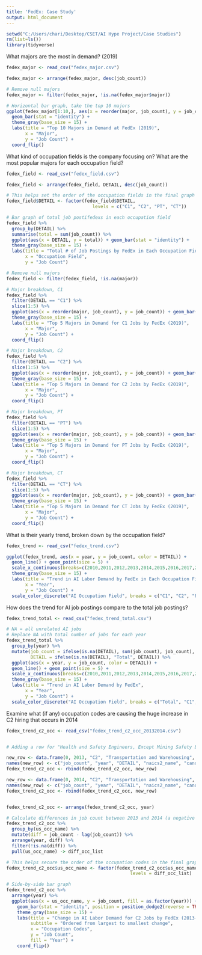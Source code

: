 ---
title: 'FedEx: Case Study'
output: html_document
---

```{r setup}
setwd("C:/Users/chari/Desktop/CSET/AI Hype Project/Case Studies")
rm(list=ls())
library(tidyverse)
```


What majors are the most in demand? (2019)
```{r}
fedex_major <- read_csv("fedex_major.csv")

fedex_major <- arrange(fedex_major, desc(job_count))

# Remove null majors
fedex_major <- filter(fedex_major, !is.na(fedex_major$major))

# Horizontal bar graph, take the top 10 majors
ggplot(fedex_major[1:10,], aes(x = reorder(major, job_count), y = job_count)) + 
  geom_bar(stat = "identity") + 
  theme_gray(base_size = 15) +
  labs(title = "Top 10 Majors in Demand at FedEx (2019)",
       x = "Major",
       y = "Job Count") +
  coord_flip()
```


What kind of occupation fields is the company focusing on? What are the most popular majors for each occupation field?
```{r}
fedex_field <- read_csv("fedex_field.csv")

fedex_field <- arrange(fedex_field, DETAIL, desc(job_count))

# This helps set the order of the occupation fields in the final graph
fedex_field$DETAIL <- factor(fedex_field$DETAIL,
                                levels = c("C1", "C2", "PT", "CT"))

# Bar graph of total job postifedexs in each occupation field
fedex_field %>%
  group_by(DETAIL) %>%
  summarise(total = sum(job_count)) %>%
  ggplot(aes(x = DETAIL, y = total)) + geom_bar(stat = "identity") +
  theme_gray(base_size = 15) +
  labs(title = "Total # of Job Postings by FedEx in Each Occupation Field (2019)",
       x = "Occupation Field",
       y = "Job Count")

# Remove null majors
fedex_field <- filter(fedex_field, !is.na(major))

# Major breakdown, C1
fedex_field %>%
  filter(DETAIL == "C1") %>%
  slice(1:5) %>%
  ggplot(aes(x = reorder(major, job_count), y = job_count)) + geom_bar(stat = "identity") +
  theme_gray(base_size = 15) +
  labs(title = "Top 5 Majors in Demand for C1 Jobs by FedEx (2019)",
       x = "Major",
       y = "Job Count") +
  coord_flip()

# Major breakdown, C2
fedex_field %>%
  filter(DETAIL == "C2") %>%
  slice(1:5) %>%
  ggplot(aes(x = reorder(major, job_count), y = job_count)) + geom_bar(stat = "identity") +
  theme_gray(base_size = 15) +
  labs(title = "Top 5 Majors in Demand for C2 Jobs by FedEx (2019)",
       x = "Major",
       y = "Job Count") +
  coord_flip()

# Major breakdown, PT
fedex_field %>%
  filter(DETAIL == "PT") %>%
  slice(1:5) %>%
  ggplot(aes(x = reorder(major, job_count), y = job_count)) + geom_bar(stat = "identity") +
  theme_gray(base_size = 15) +
  labs(title = "Top 5 Majors in Demand for PT Jobs by FedEx (2019)",
       x = "Major",
       y = "Job Count") +
  coord_flip()

# Major breakdown, CT
fedex_field %>%
  filter(DETAIL == "CT") %>%
  slice(1:5) %>%
  ggplot(aes(x = reorder(major, job_count), y = job_count)) + geom_bar(stat = "identity") +
  theme_gray(base_size = 15) +
  labs(title = "Top 5 Majors in Demand for CT Jobs by FedEx (2019)",
       x = "Major",
       y = "Job Count") +
  coord_flip()
```


What is their yearly trend, broken down by the occupation field?
```{r}
fedex_trend <- read_csv("fedex_trend.csv")

ggplot(fedex_trend, aes(x = year, y = job_count, color = DETAIL)) +
  geom_line() + geom_point(size = 5) +
  scale_x_continuous(breaks=c(2010,2011,2012,2013,2014,2015,2016,2017,2018,2019,2020)) +
  theme_gray(base_size = 15) +
  labs(title = "Trend in AI Labor Demand by FedEx in Each Occupation Field",
       x = "Year",
       y = "Job Count") +
  scale_color_discrete("AI Occupation Field", breaks = c("C1", "C2", "PT", "CT"))
```


How does the trend for AI job postings compare to the total job postings?
```{r}
fedex_trend_total <- read_csv("fedex_trend_total.csv")

# NA = all unrelated AI jobs
# Replace NA with total number of jobs for each year
fedex_trend_total %>%
  group_by(year) %>%
  mutate(job_count = ifelse(is.na(DETAIL), sum(job_count), job_count),
         DETAIL = ifelse(is.na(DETAIL), "Total", DETAIL)) %>%
  ggplot(aes(x = year, y = job_count, color = DETAIL)) +
  geom_line() + geom_point(size = 5) +
  scale_x_continuous(breaks=c(2010,2011,2012,2013,2014,2015,2016,2017,2018,2019,2020)) +
  theme_gray(base_size = 15) +
  labs(title = "Trend in AI Labor Demand by FedEx",
       x = "Year",
       y = "Job Count") +
  scale_color_discrete("AI Occupation Field", breaks = c("Total", "C1", "C2", "PT", "CT"))
```


Examine what (if any) occupation codes are causing the huge increase in C2 hiring that occurs in 2014
```{r}
fedex_trend_c2_occ <- read_csv("fedex_trend_c2_occ_20132014.csv")


# Adding a row for "Health and Safety Engineers, Except Mining Safety Engineers and Inspectors" in 2013 with 0 job counts and a row for "Economists" with 0 job counts in 2014 because the occupations are not in both years

new_row <- data.frame(0, 2013, "C2", "Transportation and Warehousing", "FedEx", "Health and Safety Engineers, Except Mining Safety Engineers and Inspectors")
names(new_row) <- c("job_count", "year", "DETAIL", "naics2_name", "canon_employer", "us_occ_name")
fedex_trend_c2_occ <- rbind(fedex_trend_c2_occ, new_row)

new_row <- data.frame(0, 2014, "C2", "Transportation and Warehousing", "FedEx", "Economists")
names(new_row) <- c("job_count", "year", "DETAIL", "naics2_name", "canon_employer", "us_occ_name")
fedex_trend_c2_occ <- rbind(fedex_trend_c2_occ, new_row)


fedex_trend_c2_occ <- arrange(fedex_trend_c2_occ, year)

# Calculate differences in job count between 2013 and 2014 (a negative number indicates there were less job postings for that occupation code in 2014)
fedex_trend_c2_occ %>%
  group_by(us_occ_name) %>%
  mutate(diff = job_count - lag(job_count)) %>%
  arrange(year, diff) %>%
  filter(!is.na(diff)) %>%
  pull(us_occ_name) -> diff_occ_list

# This helps secure the order of the occupation codes in the final graph
fedex_trend_c2_occ$us_occ_name <- factor(fedex_trend_c2_occ$us_occ_name,
                                              levels = diff_occ_list)

# Side-by-side bar graph
fedex_trend_c2_occ %>%
  arrange(year) %>%
  ggplot(aes(x = us_occ_name, y = job_count, fill = as.factor(year))) +
    geom_bar(stat = "identity", position = position_dodge2(reverse = TRUE)) +
    theme_gray(base_size = 15) +
    labs(title = "Change in AI Labor Demand for C2 Jobs by FedEx (2013-2014)",
         subtitle = "Ordered from largest to smallest change",
         x = "Occupation Codes",
         y = "Job Count",
         fill = "Year") +
    coord_flip()
```

